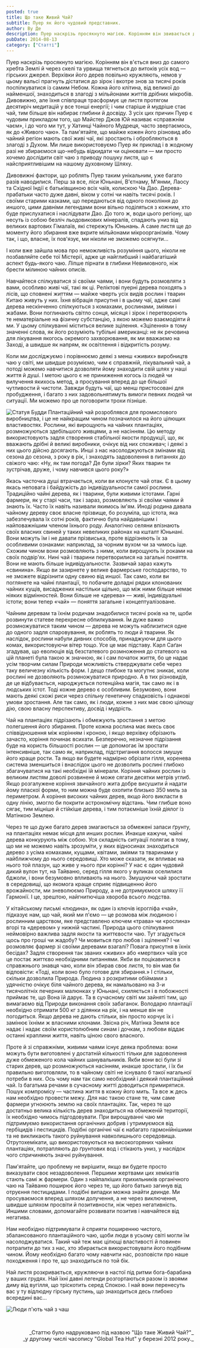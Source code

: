 ```yaml
---
posted: true
title: Що таке Живий Чай? 
subtitle: Пуер як його чудовий представник.
author: Ву Де
description: Пуер наскрізь просякнуто магією. Корінням він звивається до самого хребта Землі й через скелі та урвища тягнеться до витоків усіх вод...
pubDate: 2014-08-13
category: ["Статті"]
---
```


Пуер наскрізь просякнуто магією. Корінням він в'ється вниз до самого хребта Землі й через скелі та урвища тягнеться до витоків усіх вод — гірських джерел. Верхівки його дерев повільно кружляють, немов у цьому вальсі прагнуть дістатися до зірок і вкотре знов за тисячі років поспілкуватися із самим Небом. Кожна його клітина, від великої до найменшої, знаходиться в злагоді з мільйонами життів дрібних мікробів. Дивовижно, але їхня співпраця трасформує це листя протягом десятиріч медитацій у все тонші енергії; і чим старіше й мудріше стає чай, тим більше він набирає глибини й досвіду. З усіх цих причин Пуер є чудовим прикладом того, що Майстер Джов Юй називає «справжнім чаєм», і до чого ми тут, у Хатинці Чайного Мудреця, часто звертаємось, як до «Живого чаю». Та пам'ятайте, що майже кожен його різновид або чайний регіон мають свої живі чаї, які зростають і обробляються в злагоді з Духом. Ми лише використовуємо Пуер як приклад і в жодному разі не збираємося що-небудь відкидати чи оцінювати — ми просто хочемо дослідити світ чаю з приводу пошуку листя, що є найсприятливішим на нашому духовному Шляху.

Дивовижні фактори, що роблять Пуер таким унікальним, уже багато разів наводилися. Перш за все, ліси Юньнані, В'єтнаму, М'янми, Лаосу та Східної Індії є батьківщиною всіх чаїв, колискою Ча Дао. Дерева-прабатьки часто дуже давні, віком у сотні чи навіть тисячі років. І своїми старими казками, що передаються від одного покоління до иншого, цими давніми легендами вони вільно поділяться з кожним, хто буде прислухатися і наслідувати Дао. До того ж, води цього регіону, що несуть із собою безліч льодовикових мінералів, спадають униз від великих вартових Гімалаїв, які стережуть Юньнань. А саме листя ще до моменту його збирання вже вкрите мільйонами мікроорганізмів. Чому так, і що, власне, їх пов'язує, ми ніколи не зможемо осягнути...

І коли вже зайшла мова про неможливість розуміння цього, ніколи не позбавляйте себе тої Містерії, адже це найглибший і найбагатіший аспект будь-якого чаю. Ліпше пірнати в глибини Невимовного, ніж брести мілиною чайних описів.

Навчайтеся спілкуватися зі своїми чаями, і вони будуть розмовляти з вами, особливо живі чаї, такі як ці. Реліктові пуерні дерева походять з лісів, що сповнені життям — майже чверть усіх видів рослин і тварин Китаю живуть у них. Їхня вібрація присутня і в цьому чаї, адже самі дерева нескінченно спілкуються з комахами, рослинами, зміями і жабами. Вони поглинають світло сонця, місяця і зірок і перетворюють те нематеріальне на фізичну субстанцію, з якою можемо взаємодіяти й ми. У цьому спілкуванні міститься велике зцілення. «Зцілення» в тому значенні слова, як його розуміють тубільні американці: не як речовина для лікування якогось окремого захворювання, як ми вважаємо на Заході, а швидше як напрям, як освітлення і відкритість розуму.

Коли ми досліджуємо і порівнюємо деякі з менш «живих» виробництв чаю у світі, ми швидше розуміємо, чим є справжній, лікувальний чай, а потоді можемо навчитися дозволяти йому знаходити свій шлях у наші життя й душі. І метою цього є не приниження когось із людей чи вилучення якихось метод, а просування вперед до ще більшої чутливости й чистоти. Завжди будуть чаї, що менш пристосовані для пробудження, і багато з них задовольнятимуть вимоги певних людей чи ситуації. Ми можемо про це поговорити трохи пізніше.

<Image src={LivingTea1} class="float-right" alt="Статуя Будди" />
Плантаційний чай розроблявся для промислового виробництва, і це не найкращим чином позначилося на його цілющих властивостях. Рослини, які вирощують на чайних плантаціях, розмножуються здебільшого живцями, а не насінням. Цю методу використовують задля створення стабільної якости продукції, що, як вважають дрібні й великі виробники, очікує від них споживач; і деякі з них цього дійсно досягають. Инші з нас насолоджуються змінами від сезона до сезона, з року в рік, і знаходять задоволення в питаннях до свіжого чаю: «Ну, як там погода? Де були зірки? Яких тварин ти зустрічав, друже, і чому навчився цього року?»

Якась часточка душі втрачається, коли ви клонуєте чай отак. Є в цьому якась неповага і байдужість до індивідуальности самої рослини. Традиційно чайні дерева, як і тварини, були живими істотами. Гарні фармери, як у старі часи, так і зараз, розмовляють зі своїми чаями й знають їх. Часто їх навіть називали якимось ім'ям. Иноді родина давала чайному дереву своє власне прізвище, бо розуміла, що істота, яка забезпечувала їх сотні років, фактично була найдавнішим і найповажнішим членом їхнього роду. Аналогічно селяни впізнають своїх власних свиней у таких невеликих районах на кшталт Юньнані. Вони можуть їм і не давати прізвиська, проте відрізняють їх за особливими ознаками: наприклад, за чорним вухом чи за чимось іще. Схожим чином вони розмовляють з ними, коли вирощують їх роками на своїх подвір'ях. Нині чай і тварини перетворилися на загальні поняття. Вони не мають більше індивідуальности. Зазвичай зараз кажуть «свинина». Якщо ви зазирнете у велике фармерське господарство, то не зможете відрізнити одну свиню від иншої. Так само, коли ви поглянете на чайні плантації, то побачите доладні рядки клонованих чайних кущів, висаджених настільки щільно, що між ними більше немає ніяких відмінностей. Вони більше не «дерева» — живі, індивідуальні істоти; вони тепер «чай» — поняття загальне і концептуалізоване.

Чайним деревам та їхнім родичам знадобилися тисячі років на те, щоби розвинути статеве перехресне обпилкування. Їм дуже важко розмножуватися таким чином — дерева не можуть наблизитися одне до одного задля спаровування, як роблять то люди й тварини. Як наслідок, рослини набули дивних способів, принаджуючи для цього комах, використовуючи вітер тощо. Усе це має підставу. Карл Саґан згадував, що еволюція від безстатевого розмноження до статевого на цій планеті була такою ж значною, як і сам початок життя, бо це надає усім творчим силам Природи можливість стверджувати себе через таку величезну кількість форм. І дещо глибоке та могутнє зникає, коли рослині не дозволяють розмножуватися природно. А в тих різновидів, де це відбувається, народжується потенційна магія, так само як і в людських істот. Тоді кожне дерево є особливим. Безумовно, вони мають деякі схожі риси через спільну генетичну спадковість і однакові умови зростання. Але так само, як і люди, кожне з них має свою цілющу дію, свою власну перспективу, досвід і мудрість.

Чай на плантаціях підрізають і обмежують зростання з метою полегшення його збирання. Проте кожна рослина має якесь своє співвідношення між корінням і кроною, і якщо верхівку обрізають зачасто, коріння починає всихати. Безперечно, незначне підрізання буде на користь більшості рослин — це допомогає їм зростати інтенсивніше, так само як, наприклад, підстригання волосся змушує його краще рости. Та якщо ви будете надмірно обрізати гілля, коренева система зменшиться і внаслідок цього не дозволить рослині глибоко збагачуватися на такі необхідні їй мінерали. Коріння чайних рослин із великим листям доволі розвинене й може сягати десятки метрів углиб. Якщо розгалужене коріння звичайного жита добре висушити й надати йому пласкої форми, то ним можна буде охопити близько 350 миль за периметром. А коріння високих чайних дерев, якщо його викласти в одну лінію, змогло би покрити астрономічну відстань. Чим глибше воно сягає, тим міцніше й стійкіше дерева, і тим потаємніше їхній діялог із Матінкою Землею.

Через те що дуже багато дерев змагаються за обмежені запаси ґрунту, на плантаціях немає місця для инших рослин. Инакше кажучи, чайні дерева конкурують між собою. Уся складність ситуації полягає в тому, що ми не можемо навіть зрозуміти, у яких відносинах знаходиться дерево з усіма комахами, кущами, квітами, зміями та тваринами у найближчому до нього середовищі. Хто може сказати, як впливає на нього той плазун, що живе у нього при корінні? У нас є один чудовий дикий вулон тут, на Тайваню, серед гілля якого у вуликах оселилися бджоли, і вони безумовно впливають на нього. Змушуючи чай зростати в середовищі, що якомога краще сприяє підвищенню його врожайности, ми зневолюємо Природу, а не дотримуємося шляху її Гармонії. І це, зрештою, найгнитючіша хвороба всього людства.

У кітайському письмі «людина», як один із ключів ієрогліфа «чай», підказує нам, що чай, який ми п'ємо — це розмова між людиною і рослинним царством, яке представлено ключем «трава» чи «рослина» вгорі та «деревом» у нижній частині. Природа цього спілкування неймовірно важлива задля якости та життєвости чаю. Тут згадується щось про гроші чи жадобу? Чи мовиться про любов і зцілення? І чи розмовляє фармер зі своїми деревами взагалі? Повага присутня в їхніх бесідах? Задля створення так званих «живих» або «мертвих» чаїв усе це постає життєво необхідними питаннями. Якби ви поцікавилися в справжнього знавця чаю, коли він збирав своє листя, то він мав би відповісти: «Тоді, коли воно було готове для збирання.» І стільки, скільки дозволила Природа. Людина з розкритими обіймами з удячністю очікує біля чайного дерева, як намальовано на 3-и тисячолітніх печерних малюнках у Юньнані, схиляється і в побожності приймає те, що Вона їй дарує. Та в сучасному світі ми зайняті тим, що вимагаємо від Природи виконання своїх забаганок. Володарю плантації необхідно отримати 500 кг з ділянки на рік, і на менше він не погодиться. Якщо дерева не дають стільки, він просто корчує їх і замінює їхніми ж власними клонами. Звісна річ, Матінка Земля все надає і надає своїм користолюбним синам і дочкам, з любови віддає останні краплини життя, навіть ціною свого власного.

Проте й зі справжніми, живими чаями існує деяка проблема: вони можуть бути виготовлені у достатній кількості тільки для задоволення дуже обмеженого кола чайних шанувальників. Якби вони всі були зі старих дерев, що розмножуються насінням, инакше зростали, і їх би правильно виготовляли, то в чайному світі не існувало б такої нагальної потреби в них. Ось чому нам так само необхідний і деякий плантаційний чай. Із багатьма речами в сучасному житті доводиться примирятися. Пошук компромісу — частина життя в кожну його мить. Та все ж десь нам необхідно провести межу. Для нас такою стане те, чим саме фармери угноюють землю на своїх плантаціях. Так, через те що достатньо велика кількість дерев знаходиться на обмеженій території, їх необхідно чимось підгодовувати. При вирощуванні чаю ми підтримуємо використання органічних добрив і утримуємося від гербіцидів і пестицидів. Подібні органічні чаї є набагато гармонійнішими та не викликають такого руйнування навколишнього середовища. Отрутохемікати, що використовуються на високогоряних чайних плантаціях, потрапляють до ґрунтових вод і стікають униз, у наслідок чого спричиняють значні руйнування.

Пам'ятайте, цю проблему не вирішити, якщо ви будете просто виказувати своє незадоволення. Першими жертвами цих хемікатів стають самі ж фармери. Один з найпалкіших прихильників органічного чаю на Тайваню поширює його через те, що його батько загинув від отруєння пестицидами. І подібні випадки можна знайти деинде. Ми просуваємося вперед шляхом долучення, а не через виключення, швидше шляхом просвіти й позитивности, ніж через негативність. Иншими словами, допомагайте розвивати позитив і навчайтеся від негатива.

Нам необхідно підтримувати й сприяти поширенню чистого, збалансованого плантаційного чаю, щоби люди в усьому світі могли їм насолоджуватися. Такий чай теж має цілющі властивості й повинен потрапити до тих з нас, хто збирається використовувати його подібним чином. Йому необхідно багато чому навчити нас, розповісти про наше походження і про те, що знаходиться по той бік.

Най листя розкривається, кружляючи в настої під ритми бога-барабана у ваших грудях. Най їхні давні легенди розгортаються разом із звоями диму від вугілля, що тріскотить серед Спокою. І най вони перенесуть вас у ту відлюдну гірську пустинь, що знаходиться десь глибоко всередині вас...

<Image src={LivingTea2} class="align-center" alt="Люди п'ють чай з чаш" />

<p>&nbsp;</p>
<p align="right" style="font-size: 0.9rem;">_Статтю було надруковано під назвою "Що таке Живий Чай?"_<br />_у другому числі часопису "Global Tea Hut" у березні 2012 року._</p>